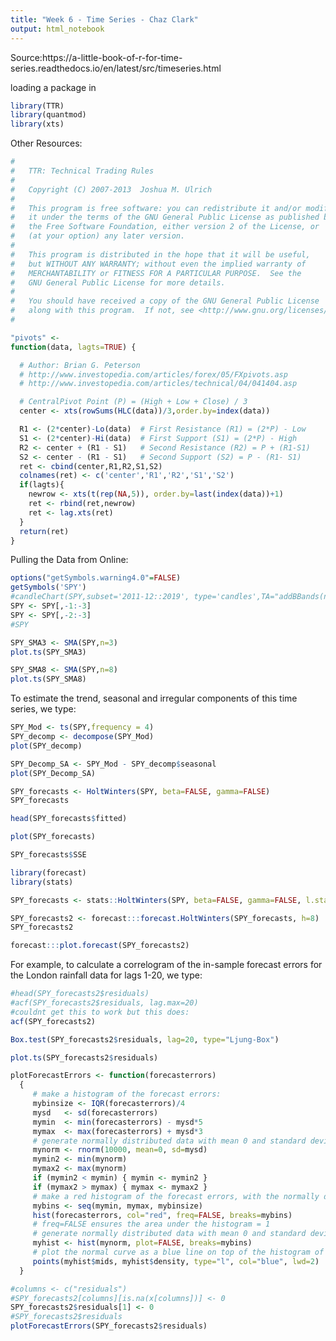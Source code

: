 ```yaml
---
title: "Week 6 - Time Series - Chaz Clark"
output: html_notebook
---
```


Source:https://a-little-book-of-r-for-time-series.readthedocs.io/en/latest/src/timeseries.html

loading a package in 
```r
library(TTR)
library(quantmod)
library(xts)
```

Other Resources:
```r
#
#   TTR: Technical Trading Rules
#
#   Copyright (C) 2007-2013  Joshua M. Ulrich
#
#   This program is free software: you can redistribute it and/or modify
#   it under the terms of the GNU General Public License as published by
#   the Free Software Foundation, either version 2 of the License, or
#   (at your option) any later version.
#
#   This program is distributed in the hope that it will be useful,
#   but WITHOUT ANY WARRANTY; without even the implied warranty of
#   MERCHANTABILITY or FITNESS FOR A PARTICULAR PURPOSE.  See the
#   GNU General Public License for more details.
#
#   You should have received a copy of the GNU General Public License
#   along with this program.  If not, see <http://www.gnu.org/licenses/>.
#

"pivots" <-
function(data, lagts=TRUE) {

  # Author: Brian G. Peterson
  # http://www.investopedia.com/articles/forex/05/FXpivots.asp
  # http://www.investopedia.com/articles/technical/04/041404.asp

  # CentralPivot Point (P) = (High + Low + Close) / 3
  center <- xts(rowSums(HLC(data))/3,order.by=index(data))

  R1 <- (2*center)-Lo(data)  # First Resistance (R1) = (2*P) - Low
  S1 <- (2*center)-Hi(data)  # First Support (S1) = (2*P) - High
  R2 <- center + (R1 - S1)   # Second Resistance (R2) = P + (R1-S1)
  S2 <- center - (R1 - S1)   # Second Support (S2) = P - (R1- S1)
  ret <- cbind(center,R1,R2,S1,S2)
  colnames(ret) <- c('center','R1','R2','S1','S2')
  if(lagts){
    newrow <- xts(t(rep(NA,5)), order.by=last(index(data))+1)
    ret <- rbind(ret,newrow)
    ret <- lag.xts(ret)
  }
  return(ret)
}

```

Pulling the Data from Online:
```r
options("getSymbols.warning4.0"=FALSE)
getSymbols('SPY')
#candleChart(SPY,subset='2011-12::2019', type='candles',TA="addBBands(n=20)")
SPY <- SPY[,-1:-3]
SPY <- SPY[,-2:-3]
#SPY
```

```r
SPY_SMA3 <- SMA(SPY,n=3)
plot.ts(SPY_SMA3)
```

```r
SPY_SMA8 <- SMA(SPY,n=8)
plot.ts(SPY_SMA8)
```
To estimate the trend, seasonal and irregular components of this time series, we type:
```r
SPY_Mod <- ts(SPY,frequency = 4)
SPY_decomp <- decompose(SPY_Mod)
plot(SPY_decomp)
```

```r
SPY_Decomp_SA <- SPY_Mod - SPY_decomp$seasonal
plot(SPY_Decomp_SA)
```

```r
SPY_forecasts <- HoltWinters(SPY, beta=FALSE, gamma=FALSE)
SPY_forecasts
```

```r
head(SPY_forecasts$fitted)
```

```r
plot(SPY_forecasts)
```

```r
SPY_forecasts$SSE
```



```r
library(forecast)
library(stats)
```

```r
SPY_forecasts <- stats::HoltWinters(SPY, beta=FALSE, gamma=FALSE, l.start=141.37)
```

```r
SPY_forecasts2 <- forecast:::forecast.HoltWinters(SPY_forecasts, h=8)
SPY_forecasts2
```

```r
forecast:::plot.forecast(SPY_forecasts2)
```
For example, to calculate a correlogram of the in-sample forecast errors for the London rainfall data for lags 1-20, we type:
```r
#head(SPY_forecasts2$residuals)
#acf(SPY_forecasts2$residuals, lag.max=20)
#couldnt get this to work but this does:
acf(SPY_forecasts2)
```

```r
Box.test(SPY_forecasts2$residuals, lag=20, type="Ljung-Box")
```

```r
plot.ts(SPY_forecasts2$residuals)
```

```r
plotForecastErrors <- function(forecasterrors)
  {
     # make a histogram of the forecast errors:
     mybinsize <- IQR(forecasterrors)/4
     mysd   <- sd(forecasterrors)
     mymin  <- min(forecasterrors) - mysd*5
     mymax  <- max(forecasterrors) + mysd*3
     # generate normally distributed data with mean 0 and standard deviation mysd
     mynorm <- rnorm(10000, mean=0, sd=mysd)
     mymin2 <- min(mynorm)
     mymax2 <- max(mynorm)
     if (mymin2 < mymin) { mymin <- mymin2 }
     if (mymax2 > mymax) { mymax <- mymax2 }
     # make a red histogram of the forecast errors, with the normally distributed data overlaid:
     mybins <- seq(mymin, mymax, mybinsize)
     hist(forecasterrors, col="red", freq=FALSE, breaks=mybins)
     # freq=FALSE ensures the area under the histogram = 1
     # generate normally distributed data with mean 0 and standard deviation mysd
     myhist <- hist(mynorm, plot=FALSE, breaks=mybins)
     # plot the normal curve as a blue line on top of the histogram of forecast errors:
     points(myhist$mids, myhist$density, type="l", col="blue", lwd=2)
  }
```

```r
#columns <- c("residuals")
#SPY_forecasts2[columns][is.na(x[columns])] <- 0
SPY_forecasts2$residuals[1] <- 0
#SPY_forecasts2$residuals
plotForecastErrors(SPY_forecasts2$residuals)
```

